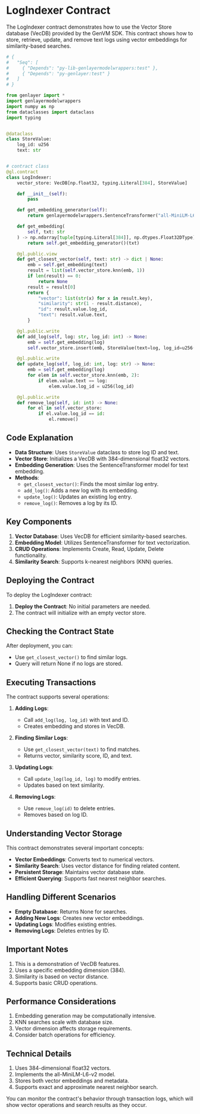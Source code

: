 # LogIndexer Contract

The LogIndexer contract demonstrates how to use the Vector Store database (VecDB) provided by the GenVM SDK. This contract shows how to store, retrieve, update, and remove text logs using vector embeddings for similarity-based searches.

```python
# {
#   "Seq": [
#     { "Depends": "py-lib-genlayermodelwrappers:test" },
#     { "Depends": "py-genlayer:test" }
#   ]
# }

from genlayer import *
import genlayermodelwrappers
import numpy as np
from dataclasses import dataclass
import typing


@dataclass
class StoreValue:
    log_id: u256
    text: str


# contract class
@gl.contract
class LogIndexer:
    vector_store: VecDB[np.float32, typing.Literal[384], StoreValue]

    def __init__(self):
        pass

    def get_embedding_generator(self):
        return genlayermodelwrappers.SentenceTransformer("all-MiniLM-L6-v2")

    def get_embedding(
        self, txt: str
    ) -> np.ndarray[tuple[typing.Literal[384]], np.dtypes.Float32DType]:
        return self.get_embedding_generator()(txt)

    @gl.public.view
    def get_closest_vector(self, text: str) -> dict | None:
        emb = self.get_embedding(text)
        result = list(self.vector_store.knn(emb, 1))
        if len(result) == 0:
            return None
        result = result[0]
        return {
            "vector": list(str(x) for x in result.key),
            "similarity": str(1 - result.distance),
            "id": result.value.log_id,
            "text": result.value.text,
        }

    @gl.public.write
    def add_log(self, log: str, log_id: int) -> None:
        emb = self.get_embedding(log)
        self.vector_store.insert(emb, StoreValue(text=log, log_id=u256(log_id)))

    @gl.public.write
    def update_log(self, log_id: int, log: str) -> None:
        emb = self.get_embedding(log)
        for elem in self.vector_store.knn(emb, 2):
            if elem.value.text == log:
                elem.value.log_id = u256(log_id)

    @gl.public.write
    def remove_log(self, id: int) -> None:
        for el in self.vector_store:
            if el.value.log_id == id:
                el.remove()
```

## Code Explanation

- **Data Structure**: Uses `StoreValue` dataclass to store log ID and text.
- **Vector Store**: Initializes a VecDB with 384-dimensional float32 vectors.
- **Embedding Generation**: Uses the SentenceTransformer model for text embedding.
- **Methods**:
  - `get_closest_vector()`: Finds the most similar log entry.
  - `add_log()`: Adds a new log with its embedding.
  - `update_log()`: Updates an existing log entry.
  - `remove_log()`: Removes a log by its ID.

## Key Components

1. **Vector Database**: Uses VecDB for efficient similarity-based searches.
2. **Embedding Model**: Utilizes SentenceTransformer for text vectorization.
3. **CRUD Operations**: Implements Create, Read, Update, Delete functionality.
4. **Similarity Search**: Supports k-nearest neighbors (KNN) queries.

## Deploying the Contract

To deploy the LogIndexer contract:

1. **Deploy the Contract**: No initial parameters are needed.
2. The contract will initialize with an empty vector store.

## Checking the Contract State

After deployment, you can:

- Use `get_closest_vector()` to find similar logs.
- Query will return None if no logs are stored.

## Executing Transactions

The contract supports several operations:

1. **Adding Logs**:
   - Call `add_log(log, log_id)` with text and ID.
   - Creates embedding and stores in VecDB.

2. **Finding Similar Logs**:
   - Use `get_closest_vector(text)` to find matches.
   - Returns vector, similarity score, ID, and text.

3. **Updating Logs**:
   - Call `update_log(log_id, log)` to modify entries.
   - Updates based on text similarity.

4. **Removing Logs**:
   - Use `remove_log(id)` to delete entries.
   - Removes based on log ID.

## Understanding Vector Storage

This contract demonstrates several important concepts:

- **Vector Embeddings**: Converts text to numerical vectors.
- **Similarity Search**: Uses vector distance for finding related content.
- **Persistent Storage**: Maintains vector database state.
- **Efficient Querying**: Supports fast nearest neighbor searches.

## Handling Different Scenarios

- **Empty Database**: Returns None for searches.
- **Adding New Logs**: Creates new vector embeddings.
- **Updating Logs**: Modifies existing entries.
- **Removing Logs**: Deletes entries by ID.

## Important Notes

1. This is a demonstration of VecDB features.
2. Uses a specific embedding dimension (384).
3. Similarity is based on vector distance.
4. Supports basic CRUD operations.

## Performance Considerations

1. Embedding generation may be computationally intensive.
2. KNN searches scale with database size.
3. Vector dimension affects storage requirements.
4. Consider batch operations for efficiency.

## Technical Details

1. Uses 384-dimensional float32 vectors.
2. Implements the all-MiniLM-L6-v2 model.
3. Stores both vector embeddings and metadata.
4. Supports exact and approximate nearest neighbor search.

You can monitor the contract's behavior through transaction logs, which will show vector operations and search results as they occur.
